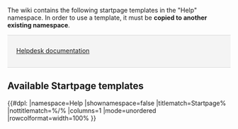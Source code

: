 <noinclude>The wiki contains the following startpage templates in the "Help" namespace. In order to use a template, it must be '''copied to another existing namespace'''.


<div style="border-top: 1px solid #00000020; border-bottom: 1px solid #00000020; padding:10px; background:#f4f4f4">[https://en.wiki.bluespice.com/wiki/Manual:Startpage_templates <span class="bi bi-arrow-right-circle" style="font-size:1.4em; vertical-align:middle; padding:0 5px"></span>  Helpdesk documentation]</div>
==Available Startpage templates==

{{#dpl:
|namespace=Help
|shownamespace=false
|titlematch=Startpage%
|nottitlematch=%/%
|columns=1
|mode=unordered
|rowcolformat=width=100%
}}
</noinclude>